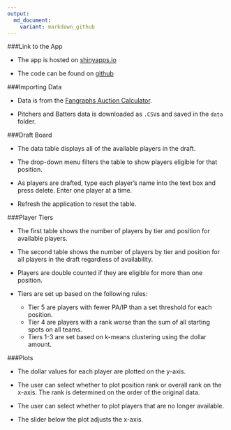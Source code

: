 ```yaml
---
output:
  md_document:
    variant: markdown_github
---
```


###Link to the App

* The app is hosted on [shinyapps.io](https://alanrkessler.shinyapps.io/redbird/)

* The code can be found on [github](https://github.com/alanrkessler/redbird)

###Importing Data

* Data is from the [Fangraphs Auction Calculator](http://www.fangraphs.com/auctiontool.aspx).

* Pitchers and Batters data is downloaded as `.CSV`s and saved in the `data` folder.

###Draft Board

* The data table displays all of the available players in the draft. 

* The drop-down menu filters the table to show players eligible for that position.

* As players are drafted, type each player's name into the text box and press delete. Enter one player at a time. 

* Refresh the application to reset the table.

###Player Tiers

* The first table shows the number of players by tier and position for available players.

* The second table shows the number of players by tier and position for all players in the draft regardless of availability.

* Players are double counted if they are eligible for more than one position.

* Tiers are set up based on the following rules:
     + Tier 5 are players with fewer PA/IP than a set threshold for each position.
     + Tier 4 are players with a rank worse than the sum of all starting spots on all teams.
     + Tiers 1-3 are set based on k-means clustering using the dollar amount.

###Plots

* The dollar values for each player are plotted on the y-axis.

* The user can select whether to plot position rank or overall rank on the x-axis. The rank is determined on the order of the original data.

* The user can select whether to plot players that are no longer available.

* The slider below the plot adjusts the x-axis.